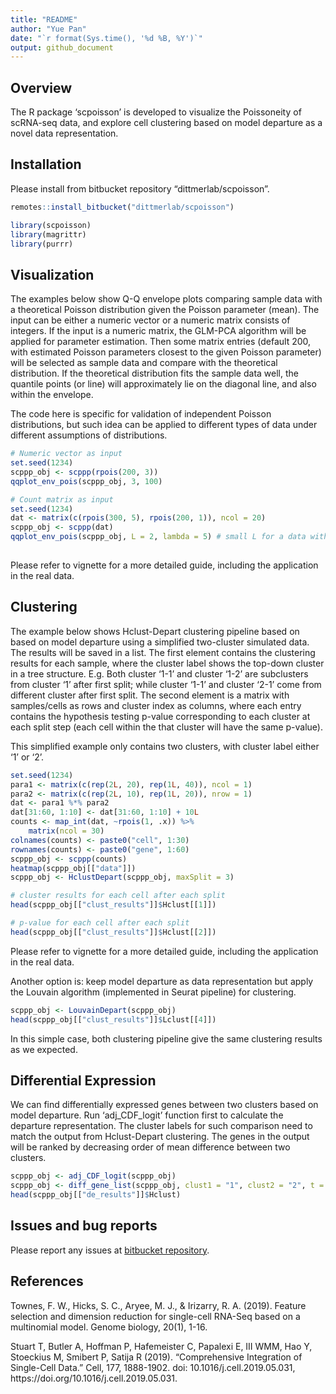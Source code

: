 ```yaml
---
title: "README"
author: "Yue Pan"
date: "`r format(Sys.time(), '%d %B, %Y')`"
output: github_document
---
```



## Overview

The R package 'scpoisson' is developed to visualize the Poissoneity of scRNA-seq data, and explore cell clustering based on model departure as a novel data representation.

## Installation

Please install from bitbucket repository "dittmerlab/scpoisson".

```r
remotes::install_bitbucket("dittmerlab/scpoisson")
```

```r
library(scpoisson)
library(magrittr)
library(purrr)
```


## Visualization

The examples below show Q-Q envelope plots comparing sample data with a theoretical Poisson distribution given the Poisson parameter (mean). The input can be either a numeric vector or a numeric matrix consists of integers. If the input is a numeric matrix, the GLM-PCA algorithm will be applied for parameter estimation. Then some matrix entries (default 200, with estimated Poisson parameters closest to the given Poisson parameter) will be selected as sample data and compare with the theoretical distribution. If the theoretical distribution fits the sample data well, the quantile points (or line) will approximately lie on the diagonal line, and also within the envelope. 

The code here is specific for validation of independent Poisson distributions, but such idea can be applied to different types of data under different assumptions of distributions.

```r
# Numeric vector as input
set.seed(1234)
scppp_obj <- scppp(rpois(200, 3))
qqplot_env_pois(scppp_obj, 3, 100)

# Count matrix as input
set.seed(1234)
dat <- matrix(c(rpois(300, 5), rpois(200, 1)), ncol = 20)
scppp_obj <- scppp(dat)
qqplot_env_pois(scppp_obj, L = 2, lambda = 5) # small L for a data with less variance
  
```

Please refer to vignette for a more detailed guide, including the application in the real data.

## Clustering

The example below shows Hclust-Depart clustering pipeline based on based on model departure using a simplified two-cluster simulated data. The results will be saved in a list. The first element contains the clustering results for each sample, where the cluster label shows the top-down cluster in a tree structure. E.g. Both cluster '1-1' and cluster '1-2' are subclusters from cluster '1' after first split; while cluster '1-1' and cluster '2-1' come from different cluster after first split.  The second element is a matrix with samples/cells as rows and cluster index as columns, where each entry contains the hypothesis testing p-value corresponding to each cluster at each split step (each cell within the that cluster will have the same p-value).

This simplified example only contains two clusters, with cluster label either '1' or '2'.

```r

set.seed(1234)
para1 <- matrix(c(rep(2L, 20), rep(1L, 40)), ncol = 1)
para2 <- matrix(c(rep(2L, 10), rep(1L, 20)), nrow = 1)
dat <- para1 %*% para2
dat[31:60, 1:10] <- dat[31:60, 1:10] + 10L
counts <- map_int(dat, ~rpois(1, .x)) %>% 
    matrix(ncol = 30)
colnames(counts) <- paste0("cell", 1:30)
rownames(counts) <- paste0("gene", 1:60)
scppp_obj <- scppp(counts)
heatmap(scppp_obj[["data"]])
scppp_obj <- HclustDepart(scppp_obj, maxSplit = 3)

# cluster results for each cell after each split
head(scppp_obj[["clust_results"]]$Hclust[[1]])

# p-value for each cell after each split
head(scppp_obj[["clust_results"]]$Hclust[[2]])

```

Please refer to vignette for a more detailed guide, including the application in the real data.

Another option is: keep model departure as data representation but apply the Louvain algorithm (implemented in Seurat pipeline) for clustering. 

```r
scppp_obj <- LouvainDepart(scppp_obj)
head(scppp_obj[["clust_results"]]$Lclust[[4]])
```

In this simple case, both clustering pipeline give the same clustering results as we expected.

## Differential Expression

We can find differentially expressed genes between two clusters based on model departure. Run 'adj_CDF_logit' function first to calculate the departure representation. The cluster labels for such comparison need to match the output from Hclust-Depart clustering. The genes in the output will be ranked by decreasing order of mean difference between two clusters.

```r
scppp_obj <- adj_CDF_logit(scppp_obj) 
scppp_obj <- diff_gene_list(scppp_obj, clust1 = "1", clust2 = "2", t = F)
head(scppp_obj[["de_results"]]$Hclust)
```


## Issues and bug reports

Please report any issues at [bitbucket repository](https://bitbucket.org/dittmerlab/scpoisson/issues).

## References

Townes, F. W., Hicks, S. C., Aryee, M. J., & Irizarry, R. A. (2019). Feature selection and dimension reduction for single-cell RNA-Seq based on a multinomial model. Genome biology, 20(1), 1-16.

Stuart T, Butler A, Hoffman P, Hafemeister C, Papalexi E, III WMM, Hao Y, Stoeckius M, Smibert P, Satija R (2019). “Comprehensive Integration of Single-Cell Data.” Cell, 177, 1888-1902. doi: 10.1016/j.cell.2019.05.031, https://doi.org/10.1016/j.cell.2019.05.031.

